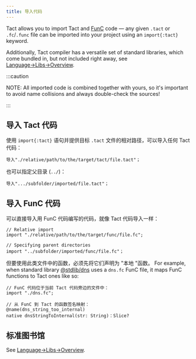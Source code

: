 ```yaml
---
title: 导入代码
---
```


Tact allows you to import Tact and [FunC](https://docs.ton.org/develop/func/overview) code — any given `.tact` or `.fc`/`.func` file can be imported into your project using an `import{:tact}` keyword.

Additionally, Tact compiler has a versatile set of standard libraries, which come bundled in, but not included right away, see [Language→Libs→Overview](/language/libs/overview).

:::caution

<Callout type="warning" emoji="⚠️">
  NOTE: All imported code is combined together with yours, so it's important to avoid name collisions and always double-check the sources!

:::

## 导入 Tact 代码

使用 `import{:tact}` 语句并提供目标 `.tact` 文件的相对路径，可以导入任何 Tact 代码：

```tact
导入"./relative/path/to/the/target/tact/file.tact"；
```

也可以指定父目录 (`../`)：

```tact
导入".../subfolder/imported/file.tact"；
```

## 导入 FunC 代码

可以直接导入用 FunC 代码编写的代码，就像 Tact 代码导入一样：

```tact
// Relative import
import "./relative/path/to/the/target/func/file.fc";

// Specifying parent directories
import "../subfolder/imported/func/file.fc"；
```

但要使用此类文件中的函数，必须先将它们声明为 "本地 "函数。 For example, when standard library [@stdlib/dns](/language/libs/dns) uses a `dns.fc` FunC file, it maps FunC functions to Tact ones like so:

```tact
// FunC 代码位于当前 Tact 代码旁边的文件中：
import "./dns.fc";

// 从 FunC 到 Tact 的函数签名映射：
@name(dns_string_too_internal)
native dnsStringToInternal(str: String)：Slice?
```

## 标准图书馆

See [Language→Libs→Overview](/language/libs/overview).
